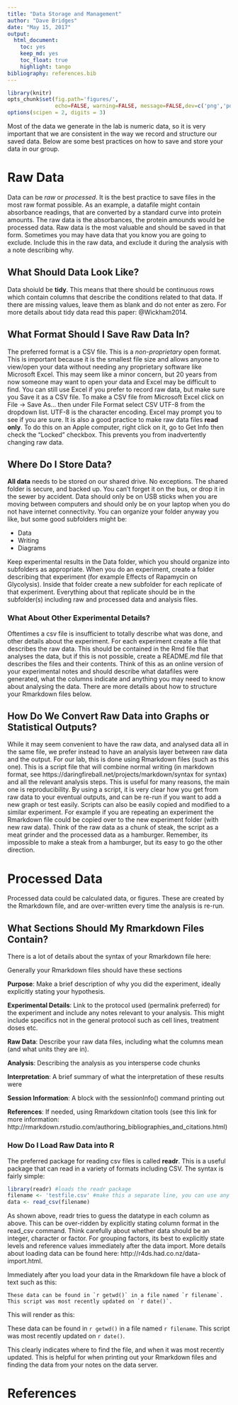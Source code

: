 ```yaml
---
title: "Data Storage and Management"
author: "Dave Bridges"
date: "May 15, 2017"
output:
  html_document:
    toc: yes
    keep_md: yes
    toc_float: true
    highlight: tango
bibliography: references.bib    
---
```



```r
library(knitr)
opts_chunk$set(fig.path='figures/',
               echo=FALSE, warning=FALSE, message=FALSE,dev=c('png','pdf'))
options(scipen = 2, digits = 3)
```

Most of the data we generate in the lab is numeric data, so it is very important that we are consistent in the way we record and structure our saved data.
Below are some best practices on how to save and store your data in our group.

# Raw Data

Data can be *raw* or *processed*.  It is the best practice to save files in the most raw format possible.  As an example, a datafile might contain absorbance readings, that are converted by a standard curve into protein amounts.  The raw data is the absorbances, the protein amounds would be processed data.  Raw data is the most valuable and should be saved in that form.  Sometimes you may have data that you know you are going to exclude.  Include this in the raw data, and exclude it during the analysis with a note describing why.

## What Should Data Look Like?

Data shoiuld be **tidy**.  This means that there should be continuous rows which contain columns that describe the conditions related to that data.  If there are missing values, leave them as blank and do not enter as zero.  For more details about tidy data read this paper: @Wickham2014.  

## What Format Should I Save Raw Data In?

The preferred format is a CSV file.  This is a *non-proprietary* open format.  This is important because it is the smallest file size and allows anyone to view/open your data without needing any proprietary software like Microsoft Excel.  This may seem like a minor concern, but 20 years from now someone may want to open your data and Excel may be difficult to find.  You can still use Excel if you prefer to record raw data, but make sure you Save it as a CSV file.  To make a CSV file from Microsoft Excel click on File -> Save As... then under File Format select CSV UTF-8 from the dropdown list.  UTF-8 is the character encoding.  Excel may prompt you to see if you are sure.  It is also a good practice to make raw data files **read only**.  To do this on an Apple computer, right click on it, go to Get Info then check the "Locked" checkbox.  This prevents you from inadvertently changing raw data.

## Where Do I Store Data?

**All data** needs to be stored on our shared drive.  No exceptions.  The shared folder is secure, and backed up.  You can't forget it on the bus, or drop it in the sewer by accident.  Data should only be on USB sticks when you are moving between computers and should only be on your laptop when you do not have internet connectivity.  You can organize your folder anyway you like, but some good subfolders might be:

* Data
* Writing
* Diagrams

Keep experimental results in the Data folder, which you should organize into subfolders as appropriate.  When you do an experiment, create a folder describing that experiment (for example Effects of Rapamycin on Glycolysis).  Inside that folder create a new subfolder for each replicate of that experiment.  Everything about that replicate should be in the subfolder(s) including raw and processed data and analysis files.

### What About Other Experimental Details?

Oftentimes a csv file is insufficient to totally describe what was done, and other details about the experiment.  For each experiment create a file that describes the raw data.  This should be contained in the  Rmd file that analyses the data, but if this is not possible, create a README.md file that describes the files and their contents.  Think of this as an online version of your experimental notes and should describe what datafiles were generated, what the columns indicate and anything you may need to know about analysing the data. There are more details about how to structure your Rmarkdown files below.

## How Do We Convert Raw Data into Graphs or Statistical Outputs?

While it may seem convenient to have the raw data, and analysed data all in the same file, we prefer instead to have an analysis layer between raw data and the output.  For our lab, this is done using Rmarkdown files (such as this one).  This is a script file that will combine normal writing (in markdown format, see https://daringfireball.net/projects/markdown/syntax for syntax) and all the relevant analysis steps.  This is useful for many reasons, the main one is reproducibility.  By using a script, it is very clear how you get from raw data to your eventual outputs, and can be re-run if you want to add a new graph or test easily.  Scripts can also be easily copied and modified to a similar experiment.  For example if you are repeating an experiment the Rmarkdown file could be copied over to the new experiment folder (with new raw data).  Think of the raw data as a chunk of steak, the script as a meat grinder and the processed data as a hamburger.  Remember, its impossible to make a steak from a hamburger, but its easy to go the other direction.

# Processed Data

Processed data could be calculated data, or figures.  These are created by the Rmarkdown file, and are over-written every time the analysis is re-run.

## What Sections Should My Rmarkdown Files Contain?

There is a lot of details about the syntax of your Rmarkdown file here: 

Generally your Rmarkdown files should have these sections

**Purpose**: Make a brief description of why you did the experiment, ideally explicitly stating your hypothesis.

**Experimental Details**: Link to the protocol used (permalink preferred) for the experiment and include any notes relevant to your analysis.  This might include specifics not in the general protocol such as cell lines, treatment doses etc.

**Raw Data**: Describe your raw data files, including what the columns mean (and what units they are in).

**Analysis**: Describing the analysis as you intersperse code chunks

**Interpretation**: A brief summary of what the interpretation of these results were

**Session Information**: A block with the sessionInfo() command printing out 

**References**: If needed, using Rmarkdown citation tools (see this link for more information: http://rmarkdown.rstudio.com/authoring_bibliographies_and_citations.html)

### How Do I Load Raw Data into R

The preferred package for reading csv files is called **readr**.  This is a useful package that can read in a variety of formats including CSV.  The syntax is fairly simple:

```r
library(readr) #loads the readr package
filename <- 'testfile.csv' #make this a separate line, you can use any variable you want
data <- read_csv(filename)
```

As shown above, readr tries to guess the datatype in each column as above.  This can be over-ridden by explicitly stating column format in the read_csv command.  Think carefully about whether data should be an integer, character or factor.  For grouping factors, its best to explicitly state levels and reference values immediately after the data import.  More details about loading data can be found here: http://r4ds.had.co.nz/data-import.html.

Immediately after you load your data in the Rmarkdown file have a block of text such as this:

```{eval=FALSE, echo=TRUE}
These data can be found in `r getwd()` in a file named `r filename`.  This script was most recently updated on `r date()`.
```

This will render as this:

These data can be found in `r getwd()` in a file named `r filename`.  This script was most recently updated on `r date()`.

This clearly indicates where to find the file, and when it was most recently updated.  This is helpful for when printing out your Rmarkdown files and finding the data from your notes on the data server.

# References


